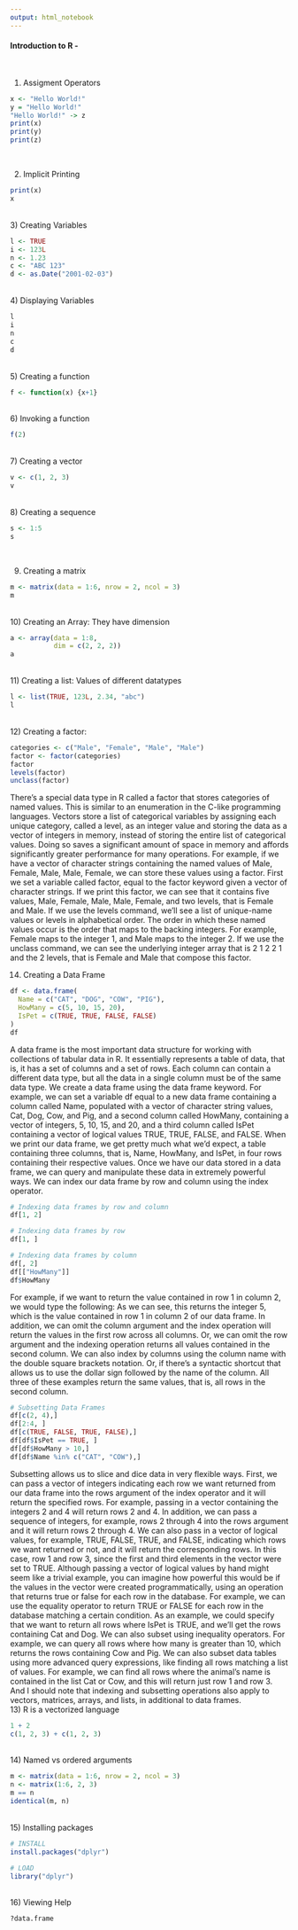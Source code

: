 ```yaml
---
output: html_notebook
---
```


#### Introduction to R - 

<br>

1) Assigment Operators

```r
x <- "Hello World!"
y = "Hello World!"
"Hello World!" -> z
print(x)
print(y)
print(z)
```

<br>

2) Implicit Printing

```r
print(x)
x
```
<br>
3) Creating Variables

```r
l <- TRUE
i <- 123L
n <- 1.23
c <- "ABC 123"
d <- as.Date("2001-02-03")
```
<br>
4) Displaying Variables

```r
l
i
n
c
d
```
<br>
5) Creating a function

```r
f <- function(x) {x+1}
```
<br>
6) Invoking a function

```r
f(2)
```
<br>
7) Creating a vector

```r
v <- c(1, 2, 3)
v
```
<br>
8) Creating a sequence

```r
s <- 1:5
s
```
<br>

9) Creating a matrix

```r
m <- matrix(data = 1:6, nrow = 2, ncol = 3)
m
```
<br>
10) Creating an Array: They have dimension

```r
a <- array(data = 1:8,
           dim = c(2, 2, 2))
a
```
<br>
11) Creating a list: Values of different datatypes

```r
l <- list(TRUE, 123L, 2.34, "abc")
l
```
<br>
12) Creating a factor: 

```r
categories <- c("Male", "Female", "Male", "Male")
factor <- factor(categories)
factor
levels(factor)
unclass(factor)
```

There's a special data type in R called a factor that stores categories of named values. This is similar to an enumeration in the C-like programming languages. Vectors store a list of categorical variables by assigning each unique category, called a level, as an integer value and storing the data as a vector of integers in memory, instead of storing the entire list of categorical values. Doing so saves a significant amount of space in memory and affords significantly greater performance for many operations. For example, if we have a vector of character strings containing the named values of Male, Female, Male, Male, Female, we can store these values using a factor. First we set a variable called factor, equal to the factor keyword given a vector of character strings. If we print this factor, we can see that it contains five values, Male, Female, Male, Male, Female, and two levels, that is Female and Male. If we use the levels command, we'll see a list of unique-name values or levels in alphabetical order. The order in which these named values occur is the order that maps to the backing integers. For example, Female maps to the integer 1, and Male maps to the integer 2. If we use the unclass command, we can see the underlying integer array that is 2 1 2 2 1 and the 2 levels, that is Female and Male that compose this factor. 


14) Creating a Data Frame

```r
df <- data.frame(
  Name = c("CAT", "DOG", "COW", "PIG"),
  HowMany = c(5, 10, 15, 20),
  IsPet = c(TRUE, TRUE, FALSE, FALSE)
)
df
```

A data frame is the most important data structure for working with collections of tabular data in R. It essentially represents a table of data, that is, it has a set of columns and a set of rows. Each column can contain a different data type, but all the data in a single column must be of the same data type. We create a data frame using the data frame keyword. For example, we can set a variable df equal to a new data frame containing a column called Name, populated with a vector of character string values, Cat, Dog, Cow, and Pig, and a second column called HowMany, containing a vector of integers, 5, 10, 15, and 20, and a third column called IsPet containing a vector of logical values TRUE, TRUE, FALSE, and FALSE. When we print our data frame, we get pretty much what we'd expect, a table containing three columns, that is, Name, HowMany, and IsPet, in four rows containing their respective values. Once we have our data stored in a data frame, we can query and manipulate these data in extremely powerful ways. We can index our data frame by row and column using the index operator. 

```r
# Indexing data frames by row and column
df[1, 2]

# Indexing data frames by row
df[1, ]

# Indexing data frames by column
df[, 2]
df[["HowMany"]]
df$HowMany
```

For example, if we want to return the value contained in row 1 in column 2, we would type the following: As we can see, this returns the integer 5, which is the value contained in row 1 in column 2 of our data frame. In addition, we can omit the column argument and the index operation will return the values in the first row across all columns. Or, we can omit the row argument and the indexing operation returns all values contained in the second column. We can also index by columns using the column name with the double square brackets notation. Or, if there's a syntactic shortcut that allows us to use the dollar sign followed by the name of the column. All three of these examples return the same values, that is, all rows in the second column.

```r
# Subsetting Data Frames
df[c(2, 4),]
df[2:4, ]
df[c(TRUE, FALSE, TRUE, FALSE),]
df[df$IsPet == TRUE, ]
df[df$HowMany > 10,]
df[df$Name %in% c("CAT", "COW"),]
```

Subsetting allows us to slice and dice data in very flexible ways. First, we can pass a vector of integers indicating each row we want returned from our data frame into the rows argument of the index operator and it will return the specified rows. For example, passing in a vector containing the integers 2 and 4 will return rows 2 and 4. In addition, we can pass a sequence of integers, for example, rows 2 through 4 into the rows argument and it will return rows 2 through 4. We can also pass in a vector of logical values, for example, TRUE, FALSE, TRUE, and FALSE, indicating which rows we want returned or not, and it will return the corresponding rows. In this case, row 1 and row 3, since the first and third elements in the vector were set to TRUE. Although passing a vector of logical values by hand might seem like a trivial example, you can imagine how powerful this would be if the values in the vector were created programmatically, using an operation that returns true or false for each row in the database. For example, we can use the equality operator to return TRUE or FALSE for each row in the database matching a certain condition. As an example, we could specify that we want to return all rows where IsPet is TRUE, and we'll get the rows containing Cat and Dog. We can also subset using inequality operators. For example, we can query all rows where how many is greater than 10, which returns the rows containing Cow and Pig. We can also subset data tables using more advanced query expressions, like finding all rows matching a list of values. For example, we can find all rows where the animal's name is contained in the list Cat or Cow, and this will return just row 1 and row 3. And I should note that indexing and subsetting operations also apply to vectors, matrices, arrays, and lists, in additional to data frames. 
<br>
13) R is a vectorized language

```r
1 + 2
c(1, 2, 3) + c(1, 2, 3)
```
<br>
14) Named vs ordered arguments

```r
m <- matrix(data = 1:6, nrow = 2, ncol = 3)
n <- matrix(1:6, 2, 3)
m == n
identical(m, n)
```
<br>
15) Installing packages

```r
# INSTALL
install.packages("dplyr")

# LOAD
library("dplyr")
```
<br>
16) Viewing Help

```r
?data.frame
```
